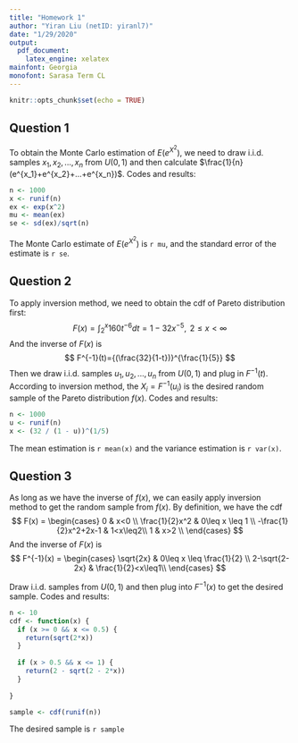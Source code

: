 ```yaml
---
title: "Homework 1"
author: "Yiran Liu (netID: yiranl7)"
date: "1/29/2020"
output:
  pdf_document:
    latex_engine: xelatex
mainfont: Georgia
monofont: Sarasa Term CL
---
```


```r
knitr::opts_chunk$set(echo = TRUE)
```

## Question 1

To obtain the Monte Carlo estimation of $E(e^{X^2})$, we need to draw i.i.d. samples ${x_1, x_2, ..., x_n}$ from $U(0,1)$ and then calculate $\frac{1}{n}(e^{x_1}+e^{x_2}+...+e^{x_n})$. Codes and results:

```r
n <- 1000
x <- runif(n)
ex <- exp(x^2)
mu <- mean(ex)
se <- sd(ex)/sqrt(n)
```

The Monte Carlo estimate of $E(e^{X^2})$ is `r mu`, and the standard error of the estimate is `r se`.

## Question 2

To apply inversion method, we need to obtain the cdf of Pareto distribution first:
$$
F(x)=\int^{x}_{2}160t^{-6}dt=1-32x^{-5},\text{  }2\leq x <\infty
$$
And the inverse of $F(x)$ is
$$
F^{-1}(t)={(\frac{32}{1-t})}^{\frac{1}{5}}
$$
Then we draw i.i.d. samples ${u_1, u_2, ..., u_n}$ from $U(0,1)$ and plug in $F^{-1}(t)$. According to inversion method, the ${X_i=F^{-1}(u_i)}$ is the desired random sample of the Pareto distribution $f(x)$. Codes and results:

```r
n <- 1000
u <- runif(n)
x <- (32 / (1 - u))^(1/5)
```

The mean estimation is `r mean(x)` and the variance estimation is `r var(x)`.

## Question 3

As long as we have the inverse of $f(x)$, we can easily apply inversion method to get the random sample from $f(x)$. By definition, we have the cdf
$$
F(x) = 
\begin{cases}
0 & x<0 \\
\frac{1}{2}x^2 & 0\leq x \leq 1 \\
-\frac{1}{2}x^2+2x-1 & 1<x\leq2\\
1 & x>2 \\
\end{cases}
$$
And the inverse of $F(x)$ is
$$
F^{-1}(x) = 
\begin{cases}
\sqrt{2x} & 0\leq x \leq \frac{1}{2} \\
2-\sqrt{2-2x} & \frac{1}{2}<x\leq1\\
\end{cases}
$$

Draw i.i.d. samples from $U(0,1)$ and then plug into $F^{-1}(x)$ to get the desired sample. Codes and results:

```r
n <- 10
cdf <- function(x) {
  if (x >= 0 && x <= 0.5) {
    return(sqrt(2*x))
  }
  
  if (x > 0.5 && x <= 1) {
    return(2 - sqrt(2 - 2*x))
  }
  
}

sample <- cdf(runif(n))
```

The desired sample is
`r sample`